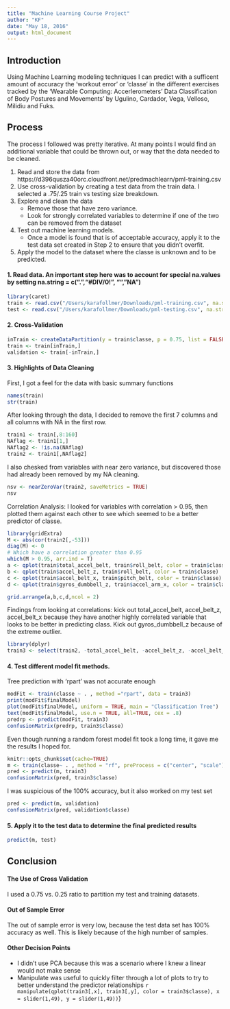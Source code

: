 ```yaml
---
title: "Machine Learning Course Project"
author: "KF"
date: "May 18, 2016"
output: html_document
---
```


## Introduction
Using Machine Learning modeling techniques I can predict with a sufficent amount of accuracy the 'workout error' or 'classe' in the different exercises tracked by the 'Wearable Computing: Accerlerometers' Data Classification of Body Postures and Movements' by Ugulino, Cardador, Vega, Velloso, Milidiu and Fuks.

## Process
The process I followed was pretty iterative. At many points I would find an additional variable that could be thrown out, or way that the data needed to be cleaned.

1. Read and store the data from https://d396qusza40orc.cloudfront.net/predmachlearn/pml-training.csv
2. Use cross-validation by creating a test data from the train data. I selected a .75/.25 train vs testing size breakdown.
3. Explore and clean the data
    + Remove those that have zero variance.
    + Look for strongly correlated variables to determine if one of the two can be removed from the dataset
4. Test out machine learning models.
    + Once a model is found that is of acceptable accuracy, apply it to the test data set created in Step 2 to ensure that you didn't overfit.
5. Apply the model to the dataset where the classe is unknown and to be predicted.

#### 1. Read data. An important step here was to account for special na.values by setting na.string = c(".","#DIV/0!", "", "NA")
```r
library(caret)
train <- read.csv("/Users/karafollmer/Downloads/pml-training.csv", na.string = c(".","#DIV/0!", "", "NA"), sep = ",", stringsAsFactors = FALSE)
test <- read.csv("/Users/karafollmer/Downloads/pml-testing.csv", na.string = c(".","#DIV/0!", "", "NA"), sep = ",", stringsAsFactors = FALSE)
```
#### 2. Cross-Validation
```r
inTrain <- createDataPartition(y = train$classe, p = 0.75, list = FALSE)
train <- train[inTrain,]
validation <- train[-inTrain,]
```

#### 3. Highlights of Data Cleaning
First, I got a feel for the data with basic summary functions
```r
names(train)
str(train)
```
After looking through the data, I decided to remove the first 7 columns and all columns with NA in the first row.
```r
train1 <- train[,8:160]
NAflag <- train1[1,]
NAflag2 <- !is.na(NAflag)
train2 <- train1[,NAflag2]
```

I also chesked from variables with near zero variance, but discovered those had already been removed by my NA cleaning.
```r
nsv <- nearZeroVar(train2, saveMetrics = TRUE)
nsv
```

Correlation Analysis: I looked for variables with correlation > 0.95, then plotted them against each other to see which seemed to be a better predictor of classe.
```r
library(gridExtra)
M <- abs(cor(train2[,-53]))
diag(M) <- 0
# Which have a correlation greater than 0.95
which(M > 0.95, arr.ind = T)
a <- qplot(train$total_accel_belt, train$roll_belt, color = train$classe)
b <- qplot(train$accel_belt_z, train$roll_belt, color = train$classe)
c <- qplot(train$accel_belt_x, train$pitch_belt, color = train$classe)
d <- qplot(train$gyros_dumbbell_z, train$accel_arm_x, color = train$classe)

grid.arrange(a,b,c,d,ncol = 2)
```

Findings from looking at correlations: kick out total_accel_belt, accel_belt_z, accel_belt_x because they have another highly correlated variable that looks to be better in predicting class. Kick out gyros_dumbbell_z because of the extreme outlier.
```r
library(dplyr)
train3 <- select(train2, -total_accel_belt, -accel_belt_z, -accel_belt_x, -gyros_dumbbell_z)
```

#### 4. Test different model fit methods.
Tree prediction with 'rpart' was not accurate enough
```r
modFit <- train(classe ~ . , method ="rpart", data = train3)
print(modFit$finalModel)
plot(modFit$finalModel, uniform = TRUE, main = "Classification Tree")
text(modFit$finalModel, use.n = TRUE, all=TRUE, cex = .8)
predrp <- predict(modFit, train3)
confusionMatrix(predrp, train3$classe)
```

Even though running a random forest model fit took a long time, it gave me the results I hoped for.
```r
knitr::opts_chunk$set(cache=TRUE)
m <- train(classe~ . , method = "rf", preProcess = c("center", "scale"), data = train3)
pred <- predict(m, train3)
confusionMatrix(pred, train3$classe)
```

I was suspicious of the 100% accuracy, but it also worked on my test set
```r
pred <- predict(m, validation)
confusionMatrix(pred, validation$classe)
```

#### 5. Apply it to the test data to determine the final predicted results
``` r
predict(m, test)
```

## Conclusion
#### The Use of Cross Validation
I used a 0.75 vs. 0.25 ratio to partition my test and training datasets.

#### Out of Sample Error
The out of sample error is very low, because the test data set has 100% accuracy as well. This is likely because of the high number of samples.

#### Other Decision Points
+ I didn't use PCA because this was a scenario where I knew a linear would not make sense
+ Manipulate was useful to quickly filter through a lot of plots to try to better understand the predictor relationships
```r
manipulate(qplot(train3[,x], train3[,y], color = train3$classe), x = slider(1,49), y = slider(1,49))
```}